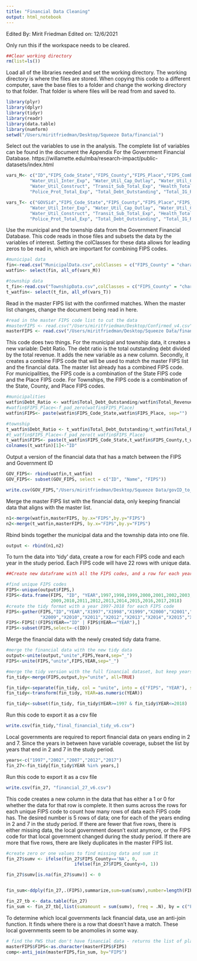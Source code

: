 ```yaml
---
title: "Financial Data Cleaning"
output: html_notebook
---
```

Edited By: Mirit Friedman
Edited on: 12/6/2021

Only run this if the workspace needs to be cleared.
```r
##Clear working directory
rm(list=ls())

```

Load all of the libraries needed and set the working directory. The working directory is where the files are stored. When copying this code to a different computer, save the base files to a folder and change the working directory to that folder. That folder is where files will be read from and saved to.
```r
library(plyr)
library(dplyr)
library(tidyr)
library(readr)
library(data.table)
library(numform)
setwd("/Users/miritfriedman/Desktop/Squeeze Data/financial")
```

Select out the variables to use in the analysis. The complete list of variables can be found in the document the Appendix For the Government Financial Database. https://willamette.edu/mba/research-impact/public-datasets/index.html
```r
vars_M<- c("ID","FIPS_Code_State","FIPS_County","FIPS_Place","FIPS_Combined", "Name","Year4","Total_Revenue", "Total_Expenditure", "Total_Taxes","Water_Utility_Revenue","Water_Util_Total_Exp", 
         "Water_Util_Inter_Exp", "Water_Util_Cap_Outlay", "Water_Util_Current_Exp",
         "Water_Util_Construct", "Transit_Sub_Total_Exp", "Health_Total_Expend", "Parks___Rec_Total_Exp",
         "Police_Prot_Total_Exp", "Total_Debt_Outstanding", "Total_IG_Revenue", "Total_Rev_Own_Sources")

vars_T<- c("GOVSid","FIPS_Code_State","FIPS_County","FIPS_Place","FIPS_Combined", "Name","Year4","Total_Revenue", "Total_Expenditure", "Total_Taxes","Water_Utility_Revenue","Water_Util_Total_Exp", 
         "Water_Util_Inter_Exp", "Water_Util_Cap_Outlay", "Water_Util_Current_Exp",
         "Water_Util_Construct", "Transit_Sub_Total_Exp", "Health_Total_Expend", "Parks___Rec_Total_Exp",
         "Police_Prot_Total_Exp", "Total_Debt_Outstanding", "Total_IG_Revenue", "Total_Rev_Own_Sources")
```

Use the municipal and the township data from the Government Financial Database. This code reads in those files and subsets the data by the variables of interest. Setting the colClasses for these data allows for leading zeros to be read in, which are important for combining FIPS codes.
```r
#municipal data
fin<-read.csv("MunicipalData.csv",colClasses = c("FIPS_County" = "character", "FIPS_Place" = "character"))
watfin<- select(fin, all_of(vars_M))

#township data
t_fin<-read.csv("TownshipData.csv",colClasses = c("FIPS_County" = "character", "FIPS_Place" = "character"))
t_watfin<- select(t_fin, all_of(vars_T))
```

Read in the master FIPS list with the confirmed matches. When the master list changes, change the document being read in here.
```r
#read in the master FIPS code list to cut the data 
#masterFIPS <- read.csv("/Users/miritfriedman/Desktop/Confirmed_v4.csv")
masterFIPS <- read.csv("/Users/miritfriedman/Desktop/Squeeze Data/financial/Confirmed_v6.csv")
```


This code does two things. For the municipal and township data, it creates a new variable: Debt Ratio. The debt ratio is the total outstanding debt divided by the total revenue. It adds the new variable as a new column. Secondly, it creates a combine FIPS code that will be used to match the master FIPS list and the financial data. The master list already has a combined FIPS code. For municipalities, the FIPS code is a combination of the State FIPS code and the Place FIPS code. For Townships, the FIPS code is a combination of the State, County, and Place FIPS codes.
```r
#municipalities
watfin$Debt_Ratio <- watfin$Total_Debt_Outstanding/watfin$Total_Revenue
#watfin$FIPS_Place<-f_pad_zero(watfin$FIPS_Place)
watfin$FIPS<- paste(watfin$FIPS_Code_State,watfin$FIPS_Place, sep="")

#township
t_watfin$Debt_Ratio <- t_watfin$Total_Debt_Outstanding/t_watfin$Total_Revenue
#t_watfin$FIPS_Place<-f_pad_zero(t_watfin$FIPS_Place)
t_watfin$FIPS<- paste(t_watfin$FIPS_Code_State,t_watfin$FIPS_County,t_watfin$FIPS_Place, sep="")
colnames(t_watfin)[1]<-"ID"
```

Output a version of the financial data that has a match between the FIPS and Government ID
```r
GOV_FIPS<- rbind(watfin,t_watfin)
GOV_FIPS<- subset(GOV_FIPS, select = c("ID", "Name", "FIPS"))

write.csv(GOV_FIPS,"/Users/miritfriedman/Desktop/Squeeze Data/govID_to_FIPS.csv")
```


Merge the master FIPS list with the financial data, only keeping financial data that aligns with the master list.
```r
n1<-merge(watfin,masterFIPS, by.x="FIPS",by.y="FIPS")
n2<-merge(t_watfin,masterFIPS, by.x="FIPS",by.y="FIPS")
```

Rbind binds together the municipal data and the township data into one file.
```r
output <- rbind(n1,n2)
```

To turn the data into 'tidy' data, create a row for each FIPS code and each year in the study period. Each FIPS code will have 22 rows with unique data. 
```r
##Create new dataframe with all the FIPS codes, and a row for each year in the study period

#find unique FIPS codes
FIPS<-unique(output$FIPS,)
FIPS<-data.frame(FIPS, "ID", "YEAR",1997,1998,1999,2000,2001,2002,2003,2004,2005,2006,2007,2008,
                 2009,2010,2011,2012,2013,2014,2015,2016,2017,2018)
#create the tidy format with a year 1997-2018 for each FIPS code
FIPS<-gather(FIPS,"ID","YEAR","X1997","X1998","X1999","X2000","X2001","X2002","X2003","X2004","X2005","X2006","X2007","X2008",
             "X2009","X2010","X2011","X2012","X2013","X2014","X2015","X2016","X2017","X2018", 2:22)
FIPS<-FIPS[!(FIPS$YEAR=="ID" | FIPS$YEAR=="YEAR"),]
FIPS<-subset(FIPS,select=-c(ID))
```


Merge the financial data with the newly created tidy data frame. 
```r
#merge the financial data with the new tidy data
output<-unite(output,"unite",FIPS,Year4,sep="_")
FIPS<-unite(FIPS,"unite",FIPS,YEAR,sep="_")

#merge the tidy version with the full financial dataset, but keep years with no data
fin_tidy<-merge(FIPS,output,by="unite", all=TRUE)

fin_tidy<-separate(fin_tidy, col = "unite", into = c("FIPS", "YEAR"), sep = "\\_")
fin_tidy<-transform(fin_tidy, YEAR=as.numeric(YEAR))

fin_tidy<-subset(fin_tidy, fin_tidy$YEAR>=1997 & fin_tidy$YEAR<=2018)
```

Run this code to export it as a csv file
```r
write.csv(fin_tidy,"final_financial_tidy_v6.csv")
```

Local governments are required to report financial data on years ending in 2 and 7. Since the years in between have variable coverage, subset the list by years that end in 2 and 7 in the study period. 
```r
years<-c("1997","2002","2007","2012","2017")
fin_27<-fin_tidy[fin_tidy$YEAR %in% years,]
```

Run this code to export it as a csv file
```r
write.csv(fin_27, "financial_27_v6.csv")
```

This code creates a new column in the data that has either a 1 or 0 for whether the data for that row is complete. It then sums across the rows for each unique FIPS code to count how many rows of data each FIPS code has. The desired number is 5 rows of data; one for each of the years ending in 2 and 7 in the study period. If there are fewer that five rows, there is either missing data, the local government doesn't exist anymore, or the FIPS code for that local government changed during the study period. If there are more that five rows, there are likely duplicates in the master FIPS list.
```r
#create zero or one values to find missing data and sum it
fin_27$sumv <- ifelse(fin_27$FIPS_County=='NA', 0, 
                          ifelse(fin_27$FIPS_County>0, 1))

fin_27$sumv[is.na(fin_27$sumv)] <- 0


fin_sum<-ddply(fin_27,.(FIPS),summarize,sum=sum(sumv),number=length(FIPS))

fin_27_tb <- data.table(fin_27)
fin_sum <- fin_27_tb[,list(sumamount = sum(sumv), freq = .N), by = c("FIPS")]
```

To determine which local governments lack financial data, use an anti-join function. It finds where there is a row that doesn't have a match. These local governments seem to be anomolies in some way.
```r
# find the PWS that don't have financial data - returns the list of places without matches
masterFIPS$FIPS<-as.character(masterFIPS$FIPS)
comp<-anti_join(masterFIPS,fin_sum, by="FIPS")
```



